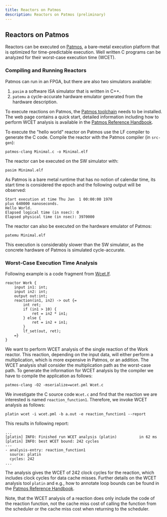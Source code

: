 ```yaml
---
title: Reactors on Patmos
description: Reactors on Patmos (preliminary)
---
```


## Reactors on Patmos

Reactors can be executed on [Patmos](https://github.com/t-crest/patmos), a
bare-metal execution platform that is optimized for time-predictable execution.
Well written C programs can be analyzed for their worst-case execution time
(WCET).

### Compiling and Running Reactors

Patmos can run in an FPGA, but there are also two simulators available:

1. `pasim` a software ISA simulator that is written in C++.
2. `patemu` a cycle-accurate hardware emulator generated from the hardware
   description.

To execute reactions on Patmos, the
[Patmos toolchain](https://github.com/t-crest/patmos) needs to be installed. The
web page contains a quick start, detailed information including how to perform
WCET analysis is available in the
[Patmos Reference Handbook](http://patmos.compute.dtu.dk/patmos_handbook.pdf).

To execute the "hello world" reactor on Patmos use the LF compiler to generate
the C code. Compile the reactor with the Patmos compiler (in `src-gen`):

    patmos-clang Minimal.c -o Minimal.elf

The reactor can be executed on the SW simulator with:

    pasim Minimal.elf

As Patmos is a bare metal runtime that has no notion of calendar time, its start
time is considered the epoch and the following output will be observed:

```
Start execution at time Thu Jan  1 00:00:00 1970
plus 640000 nanoseconds.
Hello World.
Elapsed logical time (in nsec): 0
Elapsed physical time (in nsec): 3970000
```

The reactor can also be executed on the hardware emulator of Patmos:

    patemu Minimal.elf

This execution is considerably slower than the SW simulator, as the concrete
hardware of Patmos is simulated cycle-accurate.

### Worst-Case Execution Time Analysis

Following example is a code fragment from
[Wcet.lf](https://github.com/lf-lang/lingua-franca/blob/master/xtext/org.icyphy.linguafranca/src/test/C/src/Wcet.lf).

```lf-c
reactor Work {
    input in1: int;
    input in2: int;
    output out:int;
    reaction(in1, in2) -> out {=
    	int ret;
    	if (in1 > 10) {
    		ret = in2 * in1;
    	} else {
    		ret = in2 + in1;
    	}
        lf_set(out, ret);
    =}
}
```

We want to perform WCET analysis of the single reaction of the Work reactor.
This reaction, depending on the input data, will either perform a
multiplication, which is more expensive in Patmos, or an addition. The WCET
analysis shall consider the multiplication path as the worst-case path. To
generate the information for WCET analysis by the compiler we have to compile
the application as follows:

    patmos-clang -O2 -mserialize=wcet.pml Wcet.c

We investigate the C source code `Wcet.c` and find that the reaction we are
interested is named `reaction_function1`. Therefore, we invoke WCET analysis as
follows:

    platin wcet -i wcet.pml -b a.out -e reaction_function1 --report

This results in following report:

```
...
[platin] INFO: Finished run WCET analysis (platin)          in 62 ms
[platin] INFO: best WCET bound: 242 cycles
---
- analysis-entry: reaction_function1
  source: platin
  cycles: 242
...
```

The analysis gives the WCET of 242 clock cycles for the reaction, which includes
clock cycles for data cache misses. Further details on the WCET analysis tool
`platin` and e.g., how to annotate loop bounds can be found in the
[Patmos Reference Handbook](http://patmos.compute.dtu.dk/patmos_handbook.pdf).

Note, that the WCET analysis of a reaction does only include the code of the
reaction function, not the cache miss cost of calling the function from the
scheduler or the cache miss cost when returning to the scheduler.
